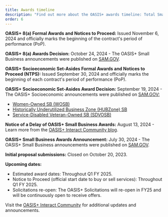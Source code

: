 ```yaml
---
title: Awards timeline
description: "Find out more about the OASIS+ awards timeline: Total Small Business (SB), 8(a), HUBZone, Service-Disabled Veteran-Owned, Women-owned, and Unrestricted."
order: 6
---
```


**OASIS+ 8(a) Formal Awards and Notices to Proceed:** Issued November 6, 2024 and officially marks the beginning of the contract's period of performance (PoP).

**OASIS+ 8(a) Awards Decision:** October 24, 2024 - The OASIS+ Small Business announcements were published on [SAM.GOV](https://sam.gov/opp/7ece48e74cf8405fa62c7873f51c7987/view).

**OASIS+ Socioeconomic Set-Asides Formal Awards and Notices to Proceed (NTPS):** Issued September 30, 2024 and officially marks the beginning of each contract's period of performance (PoP).

**OASIS+ Socioeconomic Set-Asides Award Decision:** September 19, 2024 - The OASIS+ Socioeconomic announcements were published on [SAM.GOV:](https://sam.gov/content/home)
- [Women-Owned SB (WOSB)](https://sam.gov/opp/14c387a1c48f48cab05830d7e2a474a2/view)
- [Historically Underutilized Business Zone (HUBZone) SB](https://sam.gov/opp/0e50b6b1d5bd4d0198ab32e73de975b8/view)
- [Service-Disabled Veteran-Owned SB (SDVOSB)](https://sam.gov/opp/5bce1a9aedd149eaa814ba1ac3ecfdb2/view)

**Notice of a Delay of OASIS+ Small Business Awards:** August 13, 2024 - Learn more from the [OASIS+ Interact Community blog](https://buy.gsa.gov/interact/community/196/activity-feed).

**OASIS+ Small Business Awards Announcement:** July 30, 2024 - The OASIS+ Small Business announcements were published on [SAM.GOV](https://sam.gov/opp/ccc8988feb9c4823a584353dbde0b3db/view).

**Initial proposal submissions:** Closed on October 20, 2023.

**Upcoming dates:**
- Estimated award dates: Throughout Q1 FY 2025.
- Notice to Proceed (official start date to buy or sell services): Throughout Q1 FY 2025.
- Solicitations re-open: The OASIS+ Solicitations will re-open in FY25 and will be continuously open to receive offers.

Visit the [OASIS+ Interact Community](https://buy.gsa.gov/interact/community/196/activity-feed) for additional updates and announcements.

